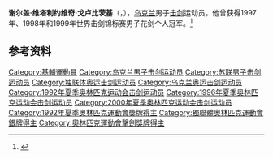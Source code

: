 {{NoteTA|G1=Sports}}
'''谢尔盖·维塔利约维奇·戈卢比茨基'''（{{lang-uk|Сергій Віталійович Голубицький}}，{{bd|1969年|12月20日|}}），[[乌克兰|乌克兰]]男子[[击剑|击剑]]运动员。他曾获得1997年、1998年和1999年世界击剑锦标赛男子花剑个人冠军。<ref>{{Cite web|title=Sergey GOLUBITSKY|url=https://www.olympic.org/sergey-golubitsky|accessdate=2021-03-14|date=2021-03-14|work=International Olympic Committee|language=en|archive-date=2017-03-27|archive-url=https://web.archive.org/web/20170327121040/https://www.olympic.org/sergey-golubitsky|dead-url=no}}</ref>

== 参考资料 ==
{{reflist}}

{{世界击剑锦标赛男子花剑个人冠军}}

{{Authority control}}
{{DEFAULTSORT:Golubitsky}}
[[Category:基輔運動員|Category:基輔運動員]]
[[Category:乌克兰男子击剑运动员|Category:乌克兰男子击剑运动员]]
[[Category:苏联男子击剑运动员|Category:苏联男子击剑运动员]]
[[Category:独联体奥运击剑运动员|Category:独联体奥运击剑运动员]]
[[Category:乌克兰奥运击剑运动员|Category:乌克兰奥运击剑运动员]]
[[Category:1992年夏季奥林匹克运动会击剑运动员|Category:1992年夏季奥林匹克运动会击剑运动员]]
[[Category:1996年夏季奥林匹克运动会击剑运动员|Category:1996年夏季奥林匹克运动会击剑运动员]]
[[Category:2000年夏季奥林匹克运动会击剑运动员|Category:2000年夏季奥林匹克运动会击剑运动员]]
[[Category:1992年夏季奧林匹克運動會獎牌得主|Category:1992年夏季奧林匹克運動會獎牌得主]]
[[Category:獨聯體奧林匹克運動會銀牌得主|Category:獨聯體奧林匹克運動會銀牌得主]]
[[Category:奧林匹克運動會擊劍獎牌得主|Category:奧林匹克運動會擊劍獎牌得主]]